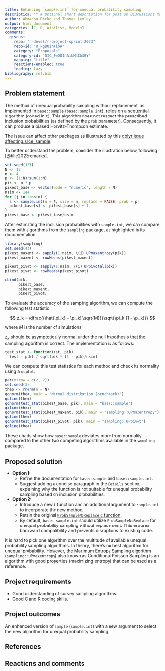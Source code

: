 ```yaml
---
title: Enhancing `sample.int` for unequal probability sampling
description: "" # Optional short description for post on Discussions thread
author: Ahmadou Dicko and Thomas Lumley
output: html_document
categories: [C, R, Wishlist, Models]
comments:
  giscus:
    repo: "r-devel/r-project-sprint-2023"
    repo-id: "R_kgDOIhAibA"
    category: "Proposals"
    category-id: "DIC_kwDOIhAibM4CW3GY"
    mapping: "title"
    reactions-enabled: true
    loading: lazy
bibliography: ref.bib
---
```


## Problem statement

The method of unequal probability sampling without replacement, as implemented in `base::sample` (`base::sample.int`), relies on a sequential algorithm (coded in `C`). This algorithm does not respect the prescribed inclusion probabilities (as defined by the `prob` parameter). Consequently, it can produce a biased Horvitz-Thompson estimate.

The issue can affect other packages as illustrated by this [dplyr issue affecting slice_sample](https://github.com/tidyverse/dplyr/issues/6848).

To better understand the problem, consider the illustration below, following [@tille2023remarks].

```r
set.seed(123)
N <- 12
n <- 4
p <- (1:N)/sum(1:N)
pik <- n * p
pikest_base <- vector(mode = "numeric", length = N)
nsim <- 1e4
for (j in 1:nsim) {
  s <- sample.int(n = N, size = n, replace = FALSE, prob = p)
  pikest_base[s] <- pikest_base[s] + 1
}
pikest_base <- pikest_base/nsim
```

After estimating the inclusion probabilities with `sample.int`, we can compare them with algorithms from the `sampling` package, as highlighted in its documentation.

```r
library(sampling)
set.seed(42)
pikest_maxent <- sapply(1:nsim, \(i) UPmaxentropy(pik))
pikest_maxent <- rowMeans(pikest_maxent)

pikest_pivot <- sapply(1:nsim, \(i) UPpivotal(pik))
pikest_pivot <- rowMeans(pikest_pivot)

cbind(pik,
      pikest_base,
      pikest_maxent,
      pikest_pivot)
```

To evaluate the accuracy of the sampling algorithm, we can compute the following test statistic:

$$
z_k = \dfrac{(\hat{\pi_k} - \pi_k) \sqrt{M}}{\sqrt{\pi_k (1 - \pi_k)}}
$$

where $M$ is the number of simulations.

$z_k$ should be asymptotically normal under the null hypothesis that the sampling algorithm is correct. The implementation is as follows:

```r
test_stat <- function(est, pik)
  (est - pik) / sqrt(pik * (1 - pik)/nsim)
```

We can compute this test statistics for each method and check its normality using a `qqplot`.

```r
par(mfrow = c(2, 2))
set.seed(3)
theo <- rnorm(n = N)
qqnorm(theo, main = "Normal distribution (benchmark)")
qqline(theo)
qqnorm(test_stat(pikest_base, pik), main = "base::sample")
qqline(theo)
qqnorm(test_stat(pikest_maxent, pik), main = "sampling::UPmaxentropy")
qqline(theo)
qqnorm(test_stat(pikest_pivot, pik), main = "sampling::UPpivot")
qqline(theo)
```

These charts show how `base::sample` deviates more from normality compared to the other two competing algorithms available in the `sampling` package.

## Proposed solution

-   **Option 1:**
    -   Refine the documentation for `base::sample` and `base::sample.int`.
    -   Suggest adding a concise paragraph in the `Details` section, explaining why the function is not suitable for unequal probability sampling based on inclusion probabilities.
-   **Option 2:**
    -   Introduce a new `C` function and an additional argument to `sample.int` to incorporate the new method.
    -   Retain the original [`ProbSampleNoReplace` `C` function](https://github.com/wch/r-source/blob/7ad1c5790841572c88955b1da805d28174ff0b56/src/main/random.c#L406).
    -   By default, `base::sample.int` should utilize `ProbSampleNoReplace` for unequal probability sampling without replacement. This ensures backward compatibility and prevents disruptions to existing code.

It is hard to pick one algorithm over the multitude of available unequal probability sampling algorithms. In theory, there's no best algorithm for unequal probability. However, the Maximum Entropy Sampling algorithm (`sampling::UPmaxentropy`) also known as Conditional Poisson Sampling is an algorithm with good properties (maximizing entropy) that can be used as a reference.

## Project requirements

-   Good understanding of survey sampling algorithms.
-   Good C and R coding skills.

## Project outcomes

An enhanced version of `sample` (`sample.int`) with a new argument to select the new algorithm for unequal probability sampling.

## References

<div id="refs"></div>

## Reactions and comments

```{=html}
<!-- 
Please leave the Reactions and comments section
- a Giscus comment box will be automatically added here 
-->
```
